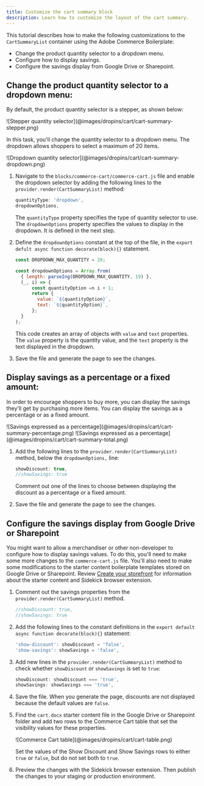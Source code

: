 ```yaml
---
title: Customize the cart summary block
description: Learn how to customize the layout of the cart summary.
---
```



This tutorial describes how to make the following customizations to the `CartSummaryList` container using the Adobe Commerce Boilerplate:

- Change the product quantity selector to a dropdown menu.
- Configure how to display savings.
- Configure the savings display from Google Drive or Sharepoint.

<Tasks>

<Task>

## Change the product quantity selector to a dropdown menu:

By default, the product quantity selector is a stepper, as shown below:

<Diagram caption="Stepper quantity selector">
   ![Stepper quantity selector](@images/dropins/cart/cart-summary-stepper.png)
</Diagram>

In this task, you'll change the quantity selector to a dropdown menu. The dropdown allows shoppers to select a maximum of 20 items.

<Diagram caption="Dropdown quantity selector">
   ![Dropdown quantity selector](@images/dropins/cart/cart-summary-dropdown.png)
</Diagram>

<Steps>

1. Navigate to the `blocks/commerce-cart/commerce-cart.js` file and enable the dropdown selector by adding the following lines to the `provider.render(CartSummaryList)` method:

   ```js
   quantityType: 'dropdown',
   dropdownOptions,
   ```

   The `quantityType` property specifies the type of quantity selector to use. The `dropdownOptions` property specifies the values to display in the dropdown. It is defined in the next step.

1. Define the `dropdownOptions` constant at the top of the file, in the `export defult async function decorate(block){}` statement.

   ```js
   const DROPDOWN_MAX_QUANTITY = 20;

   const dropdownOptions = Array.from(
     { length: parseIng(DROPDOWN_MAX_QUANTITY, 19) },
     (_, i) => {
         const quantityOption =n i + 1;
         return {
           value: `${quantityOption}`,
           text: `${quantityOption}`,
         };
     }
   );
     ```

     This code creates an array of objects with `value` and `text` properties. The `value` property is the quantity value, and the `text` property is the text displayed in the dropdown.

1. Save the file and generate the page to see the changes. 

</Steps>

</Task>

<Task>

## Display savings as a percentage or a fixed amount:

In order to encourage shoppers to buy more, you can display the savings they'll get by purchasing more items. You can display the savings as a percentage or as a fixed amount.

<Diagram caption="Savings expressed as a percentage">
   ![Savings expressed as a percentage](@images/dropins/cart/cart-summary-percentage.png)
</Diagram>

<Diagram caption="Savings expressed as a total">
   ![Savings expressed as a percentage](@images/dropins/cart/cart-summary-total.png)
</Diagram>

<Steps>

1. Add the following lines to the `provider.render(CartSummaryList)` method, below the `dropdownOptions,` line:

   ```js
   showDiscount: true,
   //showSavings: true
   ```

   Comment out one of the lines to choose between displaying the discount as a percentage or a fixed amount.

1. Save the file and generate the page to see the changes. 

</Steps>

</Task>

<Task>

## Configure the savings display from Google Drive or Sharepoint

You might want to allow a merchandiser or other non-developer to configure how to display savings values. To do this, you'll need to make some more changes to the `commerce-cart.js` file. You'll also need to make some modifications to the starter content boilerplate templates stored on Google Drive or Sharepoint. Review [Create your storefront](https://experienceleague.adobe.com/developer/commerce/storefront/get-started/) for information about the starter content and Sidekick browser extension.

<Steps>

1. Comment out the savings properties from the `provider.render(CartSummaryList)` method.

    ```js
    //showDiscount: true,
    //showSavings: true
    ```

1. Add the following lines to the constant definitions in the `export default async function decorate(block){}` statement:

   ```js
   'show-discount': showDiscount = 'false',
   'show-savings': showSavings = 'false',
   ```

1. Add new lines in the `provider.render(CartSummaryList)` method to check whether `showDiscount` or `showSavings` is set to `true`:

   ```js
   showDiscount: showDiscount === 'true',
   showSavings: showSavings === 'true',
   ```

1. Save the file. When you generate the page, discounts are not displayed because the default values are `false`.

1. Find the `cart.docx` starter content file in the Google Drive or Sharepoint folder and add two rows to the Commerce Cart table that set the visibility values for these properties.

   <Diagram caption="Commerce Cart table">
      ![Commerce Cart table](@images/dropins/cart/cart-table.png)
   </Diagram>

   Set the values of the Show Discount and Show Savings rows to either `true` or `false`, but do not set both to `true`.

1. Preview the changes with the Sidekick browser extension. Then publish the changes to your staging or production environment.

</Steps>

</Task>

</Tasks>